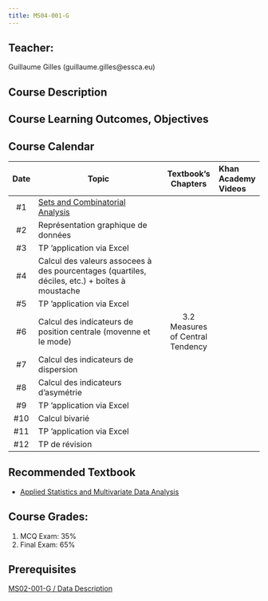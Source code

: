 ```yaml
---
title: MS04-001-G
---
```


## Teacher:

Guillaume Gilles (guillaume.gilles@essca.eu)

## Course Description

## Course Learning Outcomes, Objectives

## Course Calendar

| Date | Topic                                                                                             |       Textbook's Chapters        | Khan Academy Videos |
| :--: | ------------------------------------------------------------------------------------------------- | :------------------------------: | :------------------ |
|  #1  | [Sets and Combinatorial Analysis](decision-making-statistics.qmd#sets-and-combinatorial-analysis) |                                  |                     |
|  #2  | Représentation graphique de données                                                               |                                  |                     |
|  #3  | TP 'application via Excel                                                                         |                                  |                     |
|  #4  | Calcul des valeurs assocees à des pourcentages (quartiles, déciles, etc.) + boîtes à moustache    |                                  |                     |
|  #5  | TP 'application via Excel                                                                         |                                  |                     |
|  #6  | Calcul des indicateurs de position centrale (movenne et le mode)                                  | 3.2 Measures of Central Tendency |                     |
|  #7  | Calcul des indicateurs de dispersion                                                              |                                  |                     |
|  #8  | Calcul des indicateurs d'asymétrie                                                                |                                  |                     |
|  #9  | TP 'application via Excel                                                                         |                                  |                     |
| #10  | Calcul bivarié                                                                                    |                                  |                     |
| #11  | TP 'application via Excel                                                                         |                                  |                     |
| #12  | TP de révision                                                                                    |                                  |                     |

## Recommended Textbook

- [Applied Statistics and Multivariate Data Analysis](assets/applied-statistics-and-multivariate-data-analysis.pdf)

## Course Grades:

1. MCQ Exam: 35%
2. Final Exam: 65%

## Prerequisites

[MS02-001-G / Data Description](/teaching/data-description.qmd)